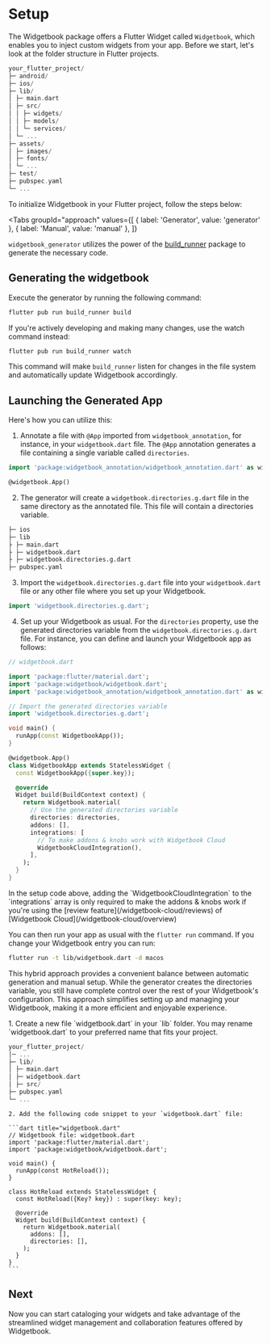 # Setup

The Widgetbook package offers a Flutter Widget called `Widgetbook`, which
enables you to inject custom widgets from your app. Before we start, let's look
at the folder structure in Flutter projects.

```dart
your_flutter_project/
├─ android/
├─ ios/
├─ lib/
│ ├─ main.dart
│ ├─ src/
│ │ ├─ widgets/
│ │ ├─ models/
│ │ └─ services/
│ └─ ...
├─ assets/
│ ├─ images/
│ ├─ fonts/
│ └─ ...
├─ test/
├─ pubspec.yaml
└─ ...
```

To initialize Widgetbook in your Flutter project, follow the steps below:

<Tabs
  groupId="approach"
  values={[
    { label: 'Generator', value: 'generator' },
    { label: 'Manual', value: 'manual' },
  ]}
>
  <TabItem value="generator">

`widgetbook_generator` utilizes the power of the
[build_runner](https://pub.dev/packages/build_runner) package to generate the
necessary code.

## Generating the widgetbook

Execute the generator by running the following command:

```bash
flutter pub run build_runner build
```

If you're actively developing and making many changes, use the watch command
instead:

```bash
flutter pub run build_runner watch
```

This command will make `build_runner` listen for changes in the file system and
automatically update Widgetbook accordingly.

## Launching the Generated App

Here's how you can utilize this:

1. Annotate a file with `@App` imported from `widgetbook_annotation`, for
   instance, in your `widgetbook.dart` file. The `@App` annotation generates a
   file containing a single variable called `directories`.

```dart
import 'package:widgetbook_annotation/widgetbook_annotation.dart' as widgetbook;

@widgetbook.App()
```

2. The generator will create a `widgetbook.directories.g.dart` file in the same directory as
   the annotated file. This file will contain a directories variable.

```bash
├─ ios
├─ lib
├ ├─ main.dart
├ ├─ widgetbook.dart
├ ├─ widgetbook.directories.g.dart
├─ pubspec.yaml
```

3. Import the `widgetbook.directories.g.dart` file into your `widgetbook.dart` file or any
   other file where you set up your Widgetbook.

```dart
import 'widgetbook.directories.g.dart';
```

4. Set up your Widgetbook as usual. For the `directories` property, use the
   generated directories variable from the `widgetbook.directories.g.dart` file. For
   instance, you can define and launch your Widgetbook app as follows:

```dart
// widgetbook.dart

import 'package:flutter/material.dart';
import 'package:widgetbook/widgetbook.dart';
import 'package:widgetbook_annotation/widgetbook_annotation.dart' as widgetbook;

// Import the generated directories variable
import 'widgetbook.directories.g.dart';

void main() {
  runApp(const WidgetbookApp());
}

@widgetbook.App()
class WidgetbookApp extends StatelessWidget {
  const WidgetbookApp({super.key});

  @override
  Widget build(BuildContext context) {
    return Widgetbook.material(
      // Use the generated directories variable
      directories: directories,
      addons: [],
      integrations: [
        // To make addons & knobs work with Widgetbook Cloud
        WidgetbookCloudIntegration(),
      ],
    );
  }
}
```

<Info>
  In the setup code above, adding the `WidgetbookCloudIntegration` to the
  `integrations` array is only required to make the addons & knobs work if you're using the
  [review feature](/widgetbook-cloud/reviews) of [Widgetbook
  Cloud](/widgetbook-cloud/overview)
</Info>

You can then run your app as usual with the `flutter run` command. If you change
your Widgetbook entry you can run:

```bash
flutter run -t lib/widgetbook.dart -d macos
```

This hybrid approach provides a convenient balance between automatic generation
and manual setup. While the generator creates the directories variable, you
still have complete control over the rest of your Widgetbook's configuration.
This approach simplifies setting up and managing your Widgetbook, making it a
more efficient and enjoyable experience.

  </TabItem>
  <TabItem value="manual">
    1. Create a new file `widgetbook.dart` in your `lib` folder.

<Info>
  You may rename `widgetbook.dart` to your preferred name that fits your
  project.
</Info>

```dart
your_flutter_project/
│─ ...
├─ lib/
│ ├─ main.dart
│ ├─ widgetbook.dart
│ ├─ src/
├─ pubspec.yaml
└─ ...
```

    2. Add the following code snippet to your `widgetbook.dart` file:

    ```dart title="widgetbook.dart"
    // Widgetbook file: widgetbook.dart
    import 'package:flutter/material.dart';
    import 'package:widgetbook/widgetbook.dart';

    void main() {
      runApp(const HotReload());
    }

    class HotReload extends StatelessWidget {
      const HotReload({Key? key}) : super(key: key);

      @override
      Widget build(BuildContext context) {
        return Widgetbook.material(
          addons: [],
          directories: [],
        );
      }
    }
    ```

  </TabItem>
</Tabs>

## Next

Now you can start cataloging your widgets and take advantage of the streamlined
widget management and collaboration features offered by Widgetbook.
